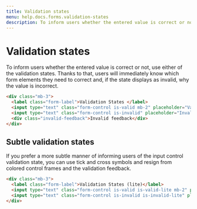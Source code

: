 ```yaml
---
title: Validation states
menu: help.docs.forms.validation-states
description: To inform users whether the entered value is correct or not, use either of the validation states. Thanks to that, users will immediately know which form elements they need to correct and, if the state displays as invalid, why the value is incorrect.
---
```


# Validation states

To inform users whether the entered value is correct or not, use either of the validation states. Thanks to that, users will immediately know which form elements they need to correct and, if the state displays as invalid, why the value is incorrect.

~~~html
<div class="mb-3">
  <label class="form-label">Validation States </label>
  <input type="text" class="form-control is-valid mb-2" placeholder="Valid State..">
  <input type="text" class="form-control is-invalid" placeholder="Invalid State..">
  <div class="invalid-feedback">Invalid feedback</div>
</div>
~~~


## Subtle validation states

If you prefer a more subtle manner of informing users of the input control validation state, you can use tick and cross symbols and resign from colored control frames and the validation feedback.

~~~html
<div class="mb-3">
  <label class="form-label">Validation States (lite)</label>
  <input type="text" class="form-control is-valid is-valid-lite mb-2" placeholder="Valid State..">
  <input type="text" class="form-control is-invalid is-invalid-lite" placeholder="Invalid State..">
</div>
~~~